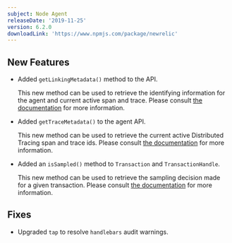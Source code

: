 ```yaml
---
subject: Node Agent
releaseDate: '2019-11-25'
version: 6.2.0
downloadLink: 'https://www.npmjs.com/package/newrelic'
---
```


## New Features

* Added `getLinkingMetadata()` method to the API.

  This new method can be used to retrieve the identifying information for the agent and current active span and trace. Please consult [the documentation](https://docs.newrelic.com/docs/agents/nodejs-agent/api-guides/nodejs-agent-api#getLinkingMetadata) for more information.
* Added `getTraceMetadata()` to the agent API.

  This new method can be used to retrieve the current active Distributed Tracing span and trace ids. Please consult [the documentation](https://docs.newrelic.com/docs/agents/nodejs-agent/api-guides/nodejs-agent-api#getTraceMetadata) for more information.
* Added an `isSampled()` method to `Transaction` and `TransactionHandle`.

  This new method can be used to retrieve the sampling decision made for a given transaction. Please consult [the documentation](https://docs.newrelic.com/docs/agents/nodejs-agent/api-guides/nodejs-agent-api#transaction-handle-isSampled) for more information.

## Fixes

* Upgraded `tap` to resolve `handlebars` audit warnings.
